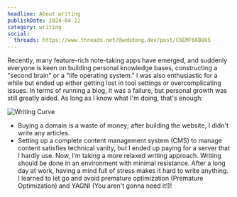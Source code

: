 ```yaml
---
headline: About writing
publishDate: 2024-04-22
category: writing
social:
  threads: https://www.threads.net/@webdong.dev/post/C6EMF6KB8k5
---
```


Recently, many feature-rich note-taking apps have emerged, and suddenly everyone is keen on building personal knowledge bases, constructing a "second brain" or a "life operating system." I was also enthusiastic for a while but ended up either getting lost in tool settings or overcomplicating issues. In terms of running a blog, it was a failure, but personal growth was still greatly aided. As long as I know what I'm doing, that's enough:

![Writing Curve](./writing-curve.webp)

- Buying a domain is a waste of money; after building the website, I didn't write any articles.
- Setting up a complete content management system (CMS) to manage content satisfies technical vanity, but I ended up paying for a server that I hardly use. Now, I’m taking a more relaxed writing approach. Writing should be done in an environment with minimal resistance. After a long day at work, having a mind full of stress makes it hard to write anything. I learned to let go and avoid premature optimization (Premature Optimization) and YAGNI (You aren't gonna need it!)!
